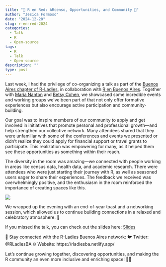 ```yaml
---
title: "🌟 R en Red: ARcenso, Opportunities, and Community 🌟"
author: "Jesica Formoso"
date: "2024-12-20"
slug: r-en-red-2024
categories:
  - Talk
  - R
  - Open-source
tags:
  - R
  - Talk
  - Open-source
description: ""
type: post
---
```


Last week, I had the privilege of co-organizing a talk as part of the [Buenos Aires chapter of R-Ladies](), in collaboration with [R en Buenos Aires](https://www.linkedin.com/company/r-en-buenos-aires/posts/?feedView=all). Together with [María Nanton](https://www.linkedin.com/in/mar%C3%ADa-cristina-n-920170126/) and [Betsy Cohen](https://www.linkedin.com/in/betsabe1984/), we showcased some incredible events and working groups we've been part of that not only offer formative experiences but also encourage active participation and community-building.

Our goal was to inspire members of our community to apply and get involved in initiatives that promote personal and professional growth—and help strengthen our collective network. Many attendees shared that they were unfamiliar with some of the conferences and events we presented or didn’t realize they could apply for financial support or travel grants to participate. This realization was empowering for many, as it helped them see these opportunities as something within their reach.

The diversity in the room was amazing—we connected with people working in areas like census data, health data, and academic research. There were attendees who were just starting their journey with R, as well as seasoned users eager to share their experiences. The feedback we received was overwhelmingly positive, and the enthusiasm in the room reinforced the importance of creating spaces like this.

![](../../images/r-en-red.png)

We wrapped up the evening with an end-of-year toast and a networking session, which allowed us to continue building connections in a relaxed and celebratory atmosphere. 🍾

If you missed the talk, you can check out the slides here: [Slides](https://github.com/RLadies-BA/2024-12-20-welcome)

💜 Stay connected with the R-Ladies Buenos Aires network:
🐦 Twitter: @RLadiesBA
🌐 Website: https://rladiesba.netlify.app/

Let’s continue growing together, discovering opportunities, and making the R community an even more inclusive and enriching space! 💪💜